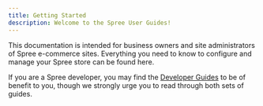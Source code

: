 ```yaml
---
title: Getting Started
description: Welcome to the Spree User Guides! 
---
```


This documentation is intended for business owners and site administrators of Spree e-commerce sites. Everything you need to know to configure and manage your Spree store can be found here.

If you are a Spree developer, you may find the [Developer Guides](/developer) to be of benefit to you, though we strongly urge you to read through both sets of guides.